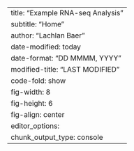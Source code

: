 ---
title: "Example RNA-seq Analysis"
subtitle: "Home"
author: "Lachlan Baer"
date-modified: today
date-format: "DD MMMM, YYYY"
modified-title: "LAST MODIFIED"
code-fold: show
fig-width: 8
fig-height: 6
fig-align: center
editor_options:
  chunk_output_type: console
---